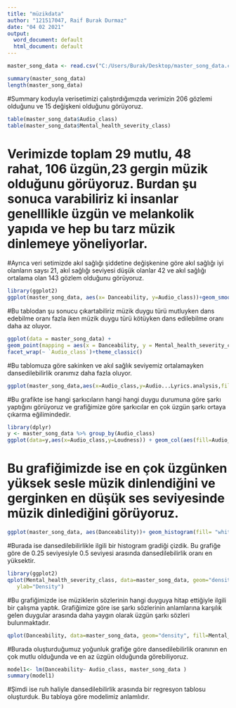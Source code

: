 ---
title: "müzikdata"
author: "121517047, Raif Burak Durmaz"
date: "04 02 2021"
output:
  word_document: default
  html_document: default
---

```{r}
master_song_data <- read.csv("C:/Users/Burak/Desktop/master_song_data.csv")
```


```{r}
summary(master_song_data)
length(master_song_data)

```
#Summary koduyla verisetimizi çalıştırdığımızda verimizin 206 gözlemi olduğunu ve 15 değişkeni olduğunu görüyoruz.

```{r}
table(master_song_data$Audio_class)
table(master_song_data$Mental_health_severity_class)
```
# Verimizde toplam 29 mutlu, 48 rahat, 106 üzgün,23 gergin müzik olduğunu görüyoruz. Burdan şu sonuca varabiliriz ki insanlar genelllikle üzgün ve melankolik yapıda ve hep bu tarz müzik dinlemeye yöneliyorlar.
#Ayrıca veri setimizde akıl sağlığı şiddetine değişkenine göre akıl sağlığı iyi olanların saysı 21, akıl sağlığı seviyesi düşük olanlar 42 ve akıl sağlığı ortalama olan 143 gözlem olduğunu görüyoruz.


```{r}
library(ggplot2)
ggplot(master_song_data, aes(x= Danceability, y=Audio_class))+geom_smooth(col="red")
```

#Bu tablodan şu sonucu çıkartabiliriz müzik duygu türü mutluyken dans edebilme oranı fazla iken müzik duygu türü kötüyken dans edilebilme oranı daha az oluyor.



```{r}
ggplot(data = master_song_data) +
geom_point(mapping = aes(x = Danceability, y = Mental_health_severity_class)) +
facet_wrap(~ `Audio_class`)+theme_classic()

```
#Bu tablomuza göre sakinken ve akıl sağlık seviyemiz ortalamayken dansedilebilirlik oranımız daha fazla oluyor.


```{r}
ggplot(master_song_data,aes(x=Audio_class,y=Audio...Lyrics.analysis,fill=Artist)) +geom_col()

```
#Bu grafikte ise hangi şarkıcıların hangi hangi duygu durumuna göre şarkı yaptığını görüyoruz ve grafiğimize göre şarkıcılar en çok üzgün şarkı ortaya çıkarma eğilimindedir.

```{r}
library(dplyr)
y <- master_song_data %>% group_by(Audio_class)
ggplot(data=y,aes(x=Audio_class,y=Loudness)) + geom_col(aes(fill=Audio_class)) + coord_flip() + theme_minimal() + theme(legend.position = "none")
```
# Bu grafiğimizde ise en çok üzgünken yüksek sesle müzik dinlendiğini ve gerginken en düşük ses seviyesinde müzik dinlediğini görüyoruz. 
```{r}
ggplot(master_song_data, aes(Danceability))+ geom_histogram(fill= "white", col="red")

```
#Burada ise dansedilebilirlikle ilgili bir histogram gradiği çizdik. Bu grafiğe göre de 0.25 seviyesiyle 0.5 seviyesi arasında dansedilebilirlik oranı en yüksektir.



```{r}
library(ggplot2)
qplot(Mental_health_severity_class, data=master_song_data, geom="density", fill=Audio...Lyrics.analysis, alpha=I(.5),
   ylab="Density")

```
#Bu grafiğimizde ise müziklerin sözlerinin hangi duyguya hitap ettiğiyle ilgili bir çalışma yaptık. Grafiğimize göre ise şarkı sözlerinin anlamlarına karşılık gelen duygular arasında daha yaygın olarak üzgün şarkı sözleri bulunmaktadır.

```{r}
qplot(Danceability, data=master_song_data, geom="density", fill=Mental_health_severity_class, alpha=I(.4))
```
#Burada oluşturduğumuz yoğunluk grafiğe göre dansedilebilirlik oranının en çok mutlu olduğunda ve en az üzgün olduğunda görebiliyoruz.




```{r}
model1<- lm(Danceability~ Audio_class, master_song_data )
summary(model1)
```
#Şimdi ise ruh haliyle dansedilebilirlik arasında bir regresyon tablosu oluşturduk. Bu tabloya göre modelimiz anlamlıdır.
















